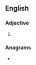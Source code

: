 ==English==

===Adjective===
{{head|en|adjective superlative form}}

# {{en-superlative of|earthy}}

===Anagrams===
* {{anagrams|en|Earthites|heartiest|hesitater|hetaerist|shit-eater|shiteater}}